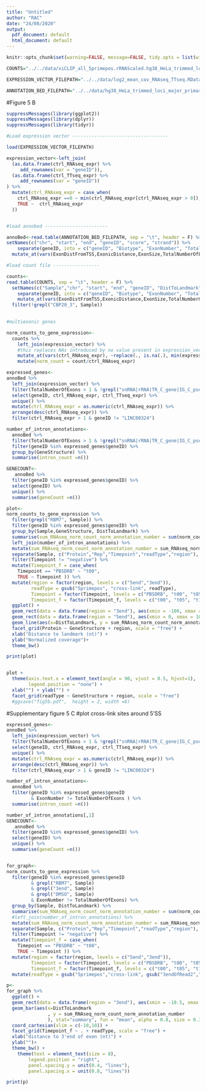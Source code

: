 ```yaml
---
title: "Untitled"
author: "RAC"
date: "24/08/2020"
output:
  pdf_document: default
  html_document: default
---
```


```r
knitr::opts_chunk$set(warning=FALSE, message=FALSE, tidy.opts = list(width.cutoff = 60), tidy = TRUE)

COUNTS="../../data/xiCLIP_all_5primepos.rRNAScaled.hg38_HeLa_trimmed_loci_major_primary_isoform_annotated.exonNumber.sizeRange.TotalExonNumber.DistFromTSS.relDistToTSS.100ntupdown.binN201.sense.counts"

EXPRESSION_VECTOR_FILEPATH="../../data/log2_mean_cov_RNAseq_TTseq.RData"

ANNOTATION_BED_FILEPATH="../../data/hg38_HeLa_trimmed_loci_major_primary_isoform_annotated.exonNumber.sizeRange.TotalExonNumber.DistFromTSS.relDistToTSS.bed"
```

#Figure 5 B
```r

suppressMessages(library(ggplot2))
suppressMessages(library(dplyr))
suppressMessages(library(tidyr))

#Load expression vector -----------------------------------

load(EXPRESSION_VECTOR_FILEPATH)

expression_vector<-left_join( 
  (as.data.frame(ctrl_RNAseq_expr) %>% 
     add_rownames(var = "geneID")),
  (as.data.frame(ctrl_TTseq_expr) %>% 
     add_rownames(var = "geneID"))
) %>% 
  mutate(ctrl_RNAseq_expr = case_when(
    ctrl_RNAseq_expr ==0 ~ min(ctrl_RNAseq_expr[ctrl_RNAseq_expr > 0]), 
    TRUE ~  ctrl_RNAseq_expr
  ))


#load annobed -----------------------

annoBed<-read.table(ANNOTATION_BED_FILEPATH, sep = "\t", header = F) %>%
setNames(c("chr", "start", "end", "geneID", "score", "strand")) %>% 
    separate(geneID, into = c("geneID", "Biotype", "ExonNumber", "TotalNumberOfExons", "ExonSize", "ExonicDistance", "ExonDistFromTSS","ExonStature", "GeneStructure"), sep=":::") %>%
  mutate_at(vars(ExonDistFromTSS,ExonicDistance,ExonSize,TotalNumberOfExons,ExonNumber), .funs = as.numeric)

#load count file -----------------

counts<-
read.table(COUNTS, sep = "\t", header = F) %>% 
  setNames(c("Sample","chr", "start", "end", "geneID", "DistToLandmark", "strand", "count")) %>%
    separate(geneID, into = c("geneID", "Biotype", "ExonNumber", "TotalNumberOfExons", "ExonSize", "ExonicDistance", "ExonDistFromTSS","ExonStature", "GeneStructure"), sep=":::") %>% 
    mutate_at(vars(ExonDistFromTSS,ExonicDistance,ExonSize,TotalNumberOfExons,ExonNumber), .funs = as.numeric) %>% 
  filter(!grepl("CBP20_3", Sample))
         

#multiexonic genes

norm_counts_to_gene_expression<-
  counts %>%
    left_join(expression_vector) %>% 
    #this replaces NAs introduced by no value present in expression_vector, and replaces them with min value in expression_vector
  	mutate_at(vars(ctrl_RNAseq_expr), ~replace(., is.na(.), min(expression_vector$ctrl_RNAseq_expr))) %>% 
    mutate(norm_count = count/ctrl_RNAseq_expr)

expressed_genes<-
annoBed %>% 
  left_join(expression_vector) %>% 
  filter(TotalNumberOfExons > 1 & !grepl("snRNA|rRNA|TR_C_gene|IG_C_pseudogene|miRNA|misc_RNA", Biotype) & as.numeric(ExonSize) >99 ) %>% 
  select(geneID, ctrl_RNAseq_expr, ctrl_TTseq_expr) %>% 
  unique() %>%
  mutate(ctrl_RNAseq_expr = as.numeric(ctrl_RNAseq_expr)) %>%
  arrange(desc(ctrl_RNAseq_expr)) %>% 
  filter(ctrl_RNAseq_expr > 1 & geneID != "LINC00324")

number_of_intron_annotations<-
  annoBed %>% 
  filter(TotalNumberOfExons > 1 & !grepl("snRNA|rRNA|TR_C_gene|IG_C_pseudogene|miRNA|misc_RNA", Biotype) & as.numeric(ExonSize) >99 ) %>%
  filter(geneID %in% expressed_genes$geneID) %>%
  group_by(GeneStructure) %>% 
  summarise(intron_count =n())

GENECOUNT<-
   annoBed %>% 
  filter(geneID %in% expressed_genes$geneID) %>%
  select(geneID) %>% 
  unique() %>%
  summarise(geneCount =n())

plot<-
norm_counts_to_gene_expression %>% 
  filter(grepl("RBM7", Sample)) %>% 
  filter(geneID %in% expressed_genes$geneID) %>%
  group_by(Sample,GeneStructure, DistToLandmark) %>% 
  summarise(sum_RNAseq_norm_count_norm_annotation_number = sum(norm_count)) %>%
  left_join(number_of_intron_annotations) %>% 
  mutate(sum_RNAseq_norm_count_norm_annotation_number = sum_RNAseq_norm_count_norm_annotation_number/intron_count) %>%
  separate(Sample, c("Protein","Rep","Timepoint","readType","region"), sep = "_") %>% 
  filter(Timepoint != "negative") %>%
  mutate(Timepoint_f = case_when(
    Timepoint == "PBSDRB" ~ "t00", 
    TRUE ~ Timepoint )) %>%
  mutate(region = factor(region, levels = c("5end","3end")),
         readType = gsub("5primepos", "cross-link", readType), 
         Timepoint = factor(Timepoint, levels = c("PBSDRB", "t00", "t05", "t10", "t15", "t20", "t40", "t60", "DMSO")),
         Timepoint_f = factor(Timepoint_f, levels = c("t00", "t05", "t10", "t15", "t20", "t40", "t60", "DMSO"))) %>%
  ggplot() + 
  geom_rect(data = data.frame(region = "3end"), aes(xmin = -100, xmax = 0, ymin = 0, ymax = Inf), alpha = 0.5, fill="grey") +
  geom_rect(data = data.frame(region = "5end"), aes(xmin = 0, xmax = 100, ymin = 0, ymax = Inf), alpha = 0.5, fill="grey")  +
  geom_line(aes(x=DistToLandmark, y = sum_RNAseq_norm_count_norm_annotation_number, col = Timepoint_f), stat="summary", fun = "mean", alpha = 0.8, size = 0.3) +
  facet_grid(Protein ~ GeneStructure + region, scale = "free") +
  xlab("Distance to landmark (nt)") + 
  ylab("Normalized coverage")+
  theme_bw()  

print(plot)


plot + 
  theme(axis.text.x = element_text(angle = 90, vjust = 0.5, hjust=1),
        legend.position = "none") + 
  xlab("") + ylab("") + 
  facet_grid(readType ~ GeneStructure + region, scale = "free") 
  #ggsave("fig5b.pdf",  height = 2, width =6)
```

#Supplementary figure 5 C
#plot cross-link sites around 5'SS
```r
expressed_genes<-
annoBed %>% 
  left_join(expression_vector) %>% 
  filter(TotalNumberOfExons > 1 & !grepl("snRNA|rRNA|TR_C_gene|IG_C_pseudogene|miRNA|misc_RNA", Biotype) & as.numeric(ExonSize) >99 ) %>% 
  select(geneID, ctrl_RNAseq_expr, ctrl_TTseq_expr) %>% 
  unique() %>%
  mutate(ctrl_RNAseq_expr = as.numeric(ctrl_RNAseq_expr)) %>%
  arrange(desc(ctrl_RNAseq_expr)) %>% 
  filter(ctrl_RNAseq_expr > 1 & geneID != "LINC00324")

number_of_intron_annotations<-
  annoBed %>% 
  filter(geneID %in% expressed_genes$geneID
         & ExonNumber != TotalNumberOfExons ) %>% 
  summarise(intron_count =n())

number_of_intron_annotations[,1]
GENECOUNT<-
   annoBed %>% 
  filter(geneID %in% expressed_genes$geneID) %>%
  select(geneID) %>% 
  unique() %>%
  summarise(geneCount =n())


for_graph<-
norm_counts_to_gene_expression %>%
  filter(geneID %in% expressed_genes$geneID 
         & grepl("RBM7", Sample)
         & grepl("3end", Sample) 
         & grepl("DMSO", Sample)
         & ExonNumber != TotalNumberOfExons) %>% 
  group_by(Sample, DistToLandmark) %>% 
  summarise(sum_RNAseq_norm_count_norm_annotation_number = sum(norm_count)) %>%
  #left_join(number_of_intron_annotations) %>% 
  mutate(sum_RNAseq_norm_count_norm_annotation_number = sum_RNAseq_norm_count_norm_annotation_number/number_of_intron_annotations[,1]) %>%
  separate(Sample, c("Protein","Rep","Timepoint","readType","region"), sep = "_") %>% 
  filter(Timepoint != "negative") %>%
  mutate(Timepoint_f = case_when(
    Timepoint == "PBSDRB" ~ "t00", 
    TRUE ~ Timepoint )) %>%
  mutate(region = factor(region, levels = c("5end","3end")),
         Timepoint = factor(Timepoint, levels = c("PBSDRB", "t00", "t05", "t10", "t15", "t20", "t40", "t60", "DMSO")),
         Timepoint_f = factor(Timepoint_f, levels = c("t00", "t05", "t10", "t15", "t20", "t40", "t60", "DMSO"))) %>%
  mutate(readType = gsub("5primepos","cross-link", gsub("3endOfRead2","3'CLIP", readType)))

p<-
for_graph %>%  
  ggplot() + 
  geom_rect(data = data.frame(region = "3end"), aes(xmin = -10.5, xmax = 0.5, ymin = 0, ymax = Inf), alpha = 0.5, fill="grey") +
  geom_bar(aes(x=DistToLandmark
               , y = sum_RNAseq_norm_count_norm_annotation_number
               ), stat="summary", fun = "mean", alpha = 0.8, size = 0.3) +
  coord_cartesian(xlim = c(-10,10)) +
  facet_grid(Timepoint_f ~ . + readType, scale = "free") +
  xlab("distance to 3'end of exon (nt)") + 
  ylab("")+
  theme_bw() + 
    theme(text = element_text(size = 8),
        legend.position = "right",
        panel.spacing.y = unit(0.4, "lines"),
        panel.spacing.x = unit(0.8, "lines")) 

print(p)
```
